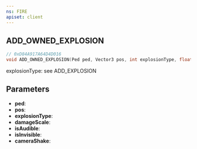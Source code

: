```yaml
---
ns: FIRE
apiset: client
---
```

## ADD_OWNED_EXPLOSION

```c
// 0xD84A917A64D4D016
void ADD_OWNED_EXPLOSION(Ped ped, Vector3 pos, int explosionType, float damageScale, BOOL isAudible, BOOL isInvisible, float cameraShake);
```

explosionType: see ADD_EXPLOSION

## Parameters
* **ped**:
* **pos**:
* **explosionType**:
* **damageScale**:
* **isAudible**:
* **isInvisible**:
* **cameraShake**: